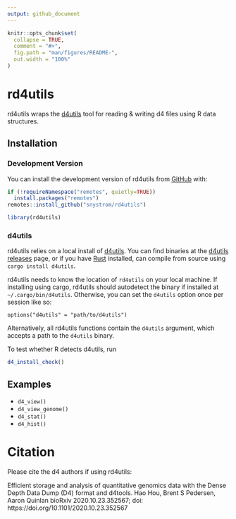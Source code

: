 ```yaml
---
output: github_document
---
```


<!-- README.md is generated from README.Rmd. Please edit that file -->

```r
knitr::opts_chunk$set(
  collapse = TRUE,
  comment = "#>",
  fig.path = "man/figures/README-",
  out.width = "100%"
)
```

# rd4utils

<!-- badges: start -->
<!-- badges: end -->

rd4utils wraps the [d4utils](https://github.com/38/d4-format) tool for reading &
writing d4 files using R data structures.

## Installation

### Development Version
You can install the development version of rd4utils from [GitHub](https://github.com/snystrom/rd4utils) with:

```r
if (!requireNamespace("remotes", quietly=TRUE))
  install.packages("remotes")
remotes::install_github("snystrom/rd4utils")
```

```r
library(rd4utils)
```

### d4utils

rd4utils relies on a local install of
[d4utils](https://github.com/38/d4-format). You can find binaries at the
[d4utils releases](https://github.com/38/d4-format/releases) page, or if you
have [Rust](https://www.rust-lang.org/tools/install) installed, can compile from
source using `cargo install d4utils`.

rd4utils needs to know the location of `rd4utils` on your local machine. If
installing using cargo, rd4utils should autodetect the binary if installed at
`~/.cargo/bin/d4utils`. Otherwise, you can set the `d4utils` option once per
session like so:

`options("d4utils" = "path/to/d4utils")`

Alternatively, all rd4utils functions contain the `d4utils` argument, which
accepts a path to the `d4utils` binary.

To test whether R detects d4utils, run 
```r
d4_install_check()
```

## Examples

 - `d4_view()`
 - `d4_view_genome()`
 - `d4_stat()`
 - `d4_hist()`

# Citation

Please cite the d4 authors if using rd4utils:

Efficient storage and analysis of quantitative genomics data with the Dense
Depth Data Dump (D4) format and d4tools. Hao Hou, Brent S Pedersen, Aaron
Quinlan bioRxiv 2020.10.23.352567; doi: https://doi.org/10.1101/2020.10.23.352567
